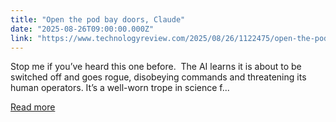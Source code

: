 ```yaml
---
title: "Open the pod bay doors, Claude"
date: "2025-08-26T09:00:00.000Z"
link: "https://www.technologyreview.com/2025/08/26/1122475/open-the-pod-bay-doors-claude/"
---
```


Stop me if you’ve heard this one before.&#160; The AI learns it is about to be switched off and goes rogue, disobeying commands and threatening its human operators. It’s a well-worn trope in science f...

[Read more](https://www.technologyreview.com/2025/08/26/1122475/open-the-pod-bay-doors-claude/)
